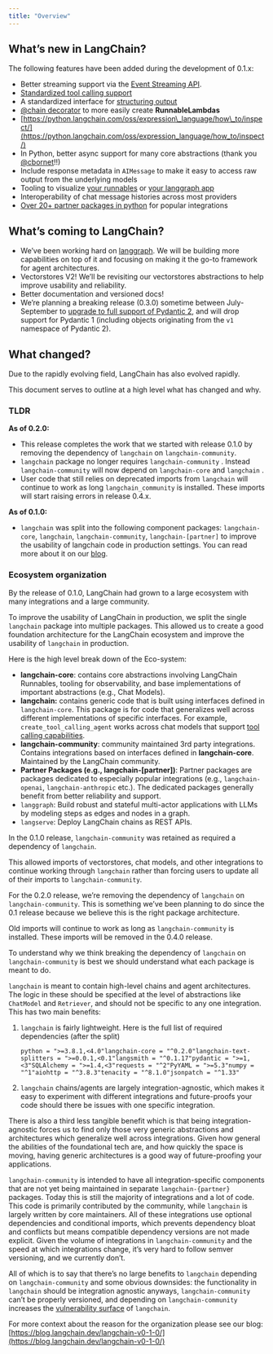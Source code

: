 ```yaml
---
title: "Overview"
---
```


## What’s new in LangChain?

The following features have been added during the development of 0.1.x:

* Better streaming support via the [Event Streaming API](https://python.langchain.com/oss/expression_language/streaming/#using-stream-events).
* [Standardized tool calling support](https://blog.langchain.dev/tool-calling-with-langchain/)
* A standardized interface for [structuring output](https://github.com/langchain-ai/langchain/discussions/18154)
* [@chain decorator](https://python.langchain.com/oss/expression_language/how_to/decorator/) to more easily create **RunnableLambdas**
* [https://python.langchain.com/oss/expression\_language/how\_to/inspect/](https://python.langchain.com/oss/expression_language/how_to/inspect/)
* In Python, better async support for many core abstractions (thank you [@cbornet](https://github.com/cbornet)!!)
* Include response metadata in `AIMessage` to make it easy to access raw output from the underlying models
* Tooling to visualize [your runnables](https://python.langchain.com/oss/expression_language/how_to/inspect/) or [your langgraph app](https://github.com/langchain-ai/langgraph/blob/main/examples/visualization.ipynb)
* Interoperability of chat message histories across most providers
* [Over 20+ partner packages in python](https://python.langchain.com/oss/integrations/providers/) for popular integrations

## What’s coming to LangChain?

* We’ve been working hard on [langgraph](https://langchain-ai.github.io/langgraph/). We will be building more capabilities on top of it and focusing on making it the go-to framework for agent architectures.
* Vectorstores V2! We’ll be revisiting our vectorstores abstractions to help improve usability and reliability.
* Better documentation and versioned docs!
* We’re planning a breaking release (0.3.0) sometime between July-September to [upgrade to full support of Pydantic 2](https://github.com/langchain-ai/langchain/discussions/19339), and will drop support for Pydantic 1 (including objects originating from the `v1` namespace of Pydantic 2).

## What changed?

Due to the rapidly evolving field, LangChain has also evolved rapidly.

This document serves to outline at a high level what has changed and why.

### TLDR

**As of 0.2.0:**

* This release completes the work that we started with release 0.1.0 by removing the dependency of `langchain` on `langchain-community`.
* `langchain` package no longer requires `langchain-community` . Instead `langchain-community` will now depend on `langchain-core` and `langchain` .
* User code that still relies on deprecated imports from `langchain` will continue to work as long `langchain_community` is installed. These imports will start raising errors in release 0.4.x.

**As of 0.1.0:**

* `langchain` was split into the following component packages: `langchain-core`, `langchain`, `langchain-community`, `langchain-[partner]` to improve the usability of langchain code in production settings. You can read more about it on our [blog](https://blog.langchain.dev/langchain-v0-1-0/).

### Ecosystem organization

By the release of 0.1.0, LangChain had grown to a large ecosystem with many integrations and a large community.

To improve the usability of LangChain in production, we split the single `langchain` package into multiple packages. This allowed us to create a good foundation architecture for the LangChain ecosystem and improve the usability of `langchain` in production.

Here is the high level break down of the Eco-system:

* **langchain-core**: contains core abstractions involving LangChain Runnables, tooling for observability, and base implementations of important abstractions (e.g., Chat Models).
* **langchain:** contains generic code that is built using interfaces defined in `langchain-core`. This package is for code that generalizes well across different implementations of specific interfaces. For example, `create_tool_calling_agent` works across chat models that support [tool calling capabilities](https://blog.langchain.dev/tool-calling-with-langchain/).
* **langchain-community**: community maintained 3rd party integrations. Contains integrations based on interfaces defined in **langchain-core**. Maintained by the LangChain community.
* **Partner Packages (e.g., langchain-\[partner])**: Partner packages are packages dedicated to especially popular integrations (e.g., `langchain-openai`, `langchain-anthropic` etc.). The dedicated packages generally benefit from better reliability and support.
* `langgraph`: Build robust and stateful multi-actor applications with LLMs by modeling steps as edges and nodes in a graph.
* `langserve`: Deploy LangChain chains as REST APIs.

In the 0.1.0 release, `langchain-community` was retained as required a dependency of `langchain`.

This allowed imports of vectorstores, chat models, and other integrations to continue working through `langchain` rather than forcing users to update all of their imports to `langchain-community`.

For the 0.2.0 release, we’re removing the dependency of `langchain` on `langchain-community`. This is something we’ve been planning to do since the 0.1 release because we believe this is the right package architecture.

Old imports will continue to work as long as `langchain-community` is installed. These imports will be removed in the 0.4.0 release.

To understand why we think breaking the dependency of `langchain` on `langchain-community` is best we should understand what each package is meant to do.

`langchain` is meant to contain high-level chains and agent architectures. The logic in these should be specified at the level of abstractions like `ChatModel` and `Retriever`, and should not be specific to any one integration. This has two main benefits:

1. `langchain` is fairly lightweight. Here is the full list of required dependencies (after the split)

   ```
   python = ">=3.8.1,<4.0"langchain-core = "^0.2.0"langchain-text-splitters = ">=0.0.1,<0.1"langsmith = "^0.1.17"pydantic = ">=1,<3"SQLAlchemy = ">=1.4,<3"requests = "^2"PyYAML = ">=5.3"numpy = "^1"aiohttp = "^3.8.3"tenacity = "^8.1.0"jsonpatch = "^1.33"
   ```

2. `langchain` chains/agents are largely integration-agnostic, which makes it easy to experiment with different integrations and future-proofs your code should there be issues with one specific integration.

There is also a third less tangible benefit which is that being integration-agnostic forces us to find only those very generic abstractions and architectures which generalize well across integrations. Given how general the abilities of the foundational tech are, and how quickly the space is moving, having generic architectures is a good way of future-proofing your applications.

`langchain-community` is intended to have all integration-specific components that are not yet being maintained in separate `langchain-{partner}` packages. Today this is still the majority of integrations and a lot of code. This code is primarily contributed by the community, while `langchain` is largely written by core maintainers. All of these integrations use optional dependencies and conditional imports, which prevents dependency bloat and conflicts but means compatible dependency versions are not made explicit. Given the volume of integrations in `langchain-community` and the speed at which integrations change, it’s very hard to follow semver versioning, and we currently don’t.

All of which is to say that there’s no large benefits to `langchain` depending on `langchain-community` and some obvious downsides: the functionality in `langchain` should be integration agnostic anyways, `langchain-community` can’t be properly versioned, and depending on `langchain-community` increases the [vulnerability surface](https://github.com/langchain-ai/langchain/discussions/19083) of `langchain`.

For more context about the reason for the organization please see our blog: [https://blog.langchain.dev/langchain-v0-1-0/](https://blog.langchain.dev/langchain-v0-1-0/)
